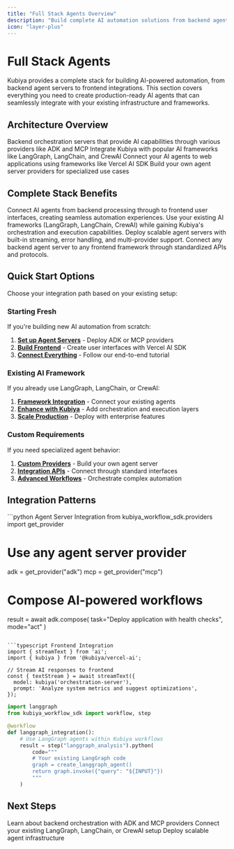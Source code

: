 ```yaml
---
title: "Full Stack Agents Overview"
description: "Build complete AI automation solutions from backend agent servers to frontend integrations"
icon: "layer-plus"
---
```


# Full Stack Agents

Kubiya provides a complete stack for building AI-powered automation, from backend agent servers to frontend integrations. This section covers everything you need to create production-ready AI agents that can seamlessly integrate with your existing infrastructure and frameworks.

## Architecture Overview

<CardGroup cols={2}>
  <Card title="Agent Servers" icon="server" href="/full-stack-agents/agent-servers">
    Backend orchestration servers that provide AI capabilities through various providers like ADK and MCP
  </Card>
  <Card title="Existing Frameworks" icon="puzzle-piece" href="/full-stack-agents/existing-frameworks/overview">
    Integrate Kubiya with popular AI frameworks like LangGraph, LangChain, and CrewAI
  </Card>
  <Card title="Frontend Integration" icon="browser" href="/full-stack-agents/frontend/overview">
    Connect your AI agents to web applications using frameworks like Vercel AI SDK
  </Card>
  <Card title="Custom Providers" icon="gear" href="/full-stack-agents/agent-servers/custom-providers">
    Build your own agent server providers for specialized use cases
  </Card>
</CardGroup>

## Complete Stack Benefits

<AccordionGroup>
  <Accordion title="🔄 End-to-End Workflow Integration" icon="rotate">
    Connect AI agents from backend processing through to frontend user interfaces, creating seamless automation experiences.
  </Accordion>
  
  <Accordion title="🏗️ Framework Flexibility" icon="building">
    Use your existing AI frameworks (LangGraph, LangChain, CrewAI) while gaining Kubiya's orchestration and execution capabilities.
  </Accordion>
  
  <Accordion title="🚀 Production-Ready Architecture" icon="rocket">
    Deploy scalable agent servers with built-in streaming, error handling, and multi-provider support.
  </Accordion>
  
  <Accordion title="🔌 Universal Connectivity" icon="plug">
    Connect any backend agent server to any frontend framework through standardized APIs and protocols.
  </Accordion>
</AccordionGroup>

## Quick Start Options

Choose your integration path based on your existing setup:

### Starting Fresh
If you're building new AI automation from scratch:
1. **[Set up Agent Servers](/full-stack-agents/agent-servers)** - Deploy ADK or MCP providers
2. **[Build Frontend](/full-stack-agents/frontend/overview)** - Create user interfaces with Vercel AI SDK
3. **[Connect Everything](/tutorials/full-stack-ai)** - Follow our end-to-end tutorial

### Existing AI Framework
If you already use LangGraph, LangChain, or CrewAI:
1. **[Framework Integration](/full-stack-agents/existing-frameworks/overview)** - Connect your existing agents
2. **[Enhance with Kubiya](/full-stack-agents/agent-servers)** - Add orchestration and execution layers
3. **[Scale Production](/deployment/helm-chart)** - Deploy with enterprise features

### Custom Requirements
If you need specialized agent behavior:
1. **[Custom Providers](/full-stack-agents/agent-servers/custom-providers)** - Build your own agent server
2. **[Integration APIs](/api-reference/agent-servers/overview)** - Connect through standard interfaces
3. **[Advanced Workflows](/workflows/advanced)** - Orchestrate complex automation

## Integration Patterns

<CodeGroup>
```python Agent Server Integration
from kubiya_workflow_sdk.providers import get_provider

# Use any agent server provider
adk = get_provider("adk")
mcp = get_provider("mcp")

# Compose AI-powered workflows
result = await adk.compose(
    task="Deploy application with health checks",
    mode="act"
)
```

```typescript Frontend Integration
import { streamText } from 'ai';
import { kubiya } from '@kubiya/vercel-ai';

// Stream AI responses to frontend
const { textStream } = await streamText({
  model: kubiya('orchestration-server'),
  prompt: 'Analyze system metrics and suggest optimizations',
});
```

```python Framework Integration
import langgraph
from kubiya_workflow_sdk import workflow, step

@workflow
def langgraph_integration():
    # Use LangGraph agents within Kubiya workflows
    result = step("langgraph_analysis").python(
        code="""
        # Your existing LangGraph code
        graph = create_langgraph_agent()
        return graph.invoke({"query": "${INPUT}"})
        """
    )
```
</CodeGroup>

## Next Steps

<CardGroup cols={3}>
  <Card title="Agent Servers" icon="server" href="/full-stack-agents/agent-servers">
    Learn about backend orchestration with ADK and MCP providers
  </Card>
  <Card title="Framework Integration" icon="puzzle-piece" href="/full-stack-agents/existing-frameworks/overview">
    Connect your existing LangGraph, LangChain, or CrewAI setup
  </Card>
  <Card title="Production Deployment" icon="rocket" href="/deployment/helm-chart">
    Deploy scalable agent infrastructure
  </Card>
</CardGroup> 